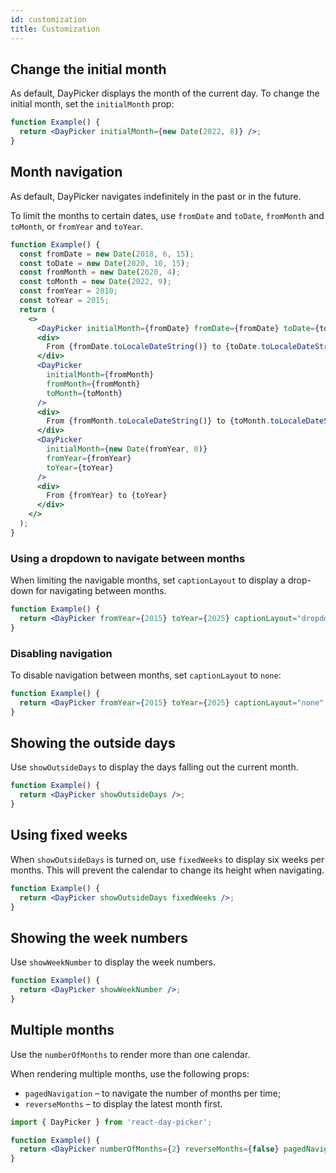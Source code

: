 ```yaml
---
id: customization
title: Customization
---
```


## Change the initial month

As default, DayPicker displays the month of the current day. To change the
initial month, set the `initialMonth` prop:

```jsx showOutput open=no
function Example() {
  return <DayPicker initialMonth={new Date(2022, 8)} />;
}
```

## Month navigation

As default, DayPicker navigates indefinitely in the past or in the future.

To limit the months to certain dates, use `fromDate` and `toDate`, `fromMonth`
and `toMonth`, or `fromYear` and `toYear`.

```jsx showOutput open=no
function Example() {
  const fromDate = new Date(2018, 6, 15);
  const toDate = new Date(2020, 10, 15);
  const fromMonth = new Date(2020, 4);
  const toMonth = new Date(2022, 9);
  const fromYear = 2010;
  const toYear = 2015;
  return (
    <>
      <DayPicker initialMonth={fromDate} fromDate={fromDate} toDate={toDate} />
      <div>
        From {fromDate.toLocaleDateString()} to {toDate.toLocaleDateString()}
      </div>
      <DayPicker
        initialMonth={fromMonth}
        fromMonth={fromMonth}
        toMonth={toMonth}
      />
      <div>
        From {fromMonth.toLocaleDateString()} to {toMonth.toLocaleDateString()}
      </div>
      <DayPicker
        initialMonth={new Date(fromYear, 0)}
        fromYear={fromYear}
        toYear={toYear}
      />
      <div>
        From {fromYear} to {toYear}
      </div>
    </>
  );
}
```

### Using a dropdown to navigate between months

When limiting the navigable months, set `captionLayout` to display a drop-down
for navigating between months.

```jsx showOutput open=no
function Example() {
  return <DayPicker fromYear={2015} toYear={2025} captionLayout="dropdown" />;
}
```

### Disabling navigation

To disable navigation between months, set `captionLayout` to `none`:

```jsx showOutput open=no
function Example() {
  return <DayPicker fromYear={2015} toYear={2025} captionLayout="none" />;
}
```

## Showing the outside days

Use `showOutsideDays` to display the days falling out the current month.

```jsx showOutput open=no
function Example() {
  return <DayPicker showOutsideDays />;
}
```

## Using fixed weeks

When `showOutsideDays` is turned on, use `fixedWeeks` to display six weeks per
months. This will prevent the calendar to change its height when navigating.

```jsx showOutput open=no
function Example() {
  return <DayPicker showOutsideDays fixedWeeks />;
}
```

## Showing the week numbers

Use `showWeekNumber` to display the week numbers.

```jsx showOutput open=no
function Example() {
  return <DayPicker showWeekNumber />;
}
```

## Multiple months

Use the `numberOfMonths` to render more than one calendar.

When rendering multiple months, use the following props:

- `pagedNavigation` – to navigate the number of months per time;
- `reverseMonths` – to display the latest month first.

```jsx showOutput open=no
import { DayPicker } from 'react-day-picker';

function Example() {
  return <DayPicker numberOfMonths={2} reverseMonths={false} pagedNavigation />;
}
```
